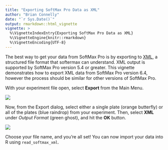 ```yaml
---
title: "Exporting SoftMax Pro Data as XML"
author: "Brian Connelly"
date: "`r Sys.Date()`"
output: rmarkdown::html_vignette
vignette: >
  %\VignetteIndexEntry{Exporting SoftMax Pro Data as XML}
  %\VignetteEngine{knitr::rmarkdown}
  %\VignetteEncoding{UTF-8}
---
```


The best way to get your data from SoftMax Pro is by exporting to [XML](https://en.wikipedia.org/wiki/XML), a structured file format that softermax can understand.
XML output is supported by SoftMax Pro version 5.4 or greater.
This vignette demonstrates how to export XML data from SoftMax Pro version 6.4, however the process should be similar for other versions of SoftMax Pro.

With your experiment file open, select **Export** from the Main Menu.

![](export-main_menu.png)

Now, from the Export dialog, select either a single plate (orange butterfly) or all of the plates (blue raindrop) from your experiment.
Then, select **XML** under *Output Format* (green ghost), and hit the **OK** button.

![](export-details.png)

Choose your file name, and you're all set!
You can now import your data into R using `read_softmax_xml`.
